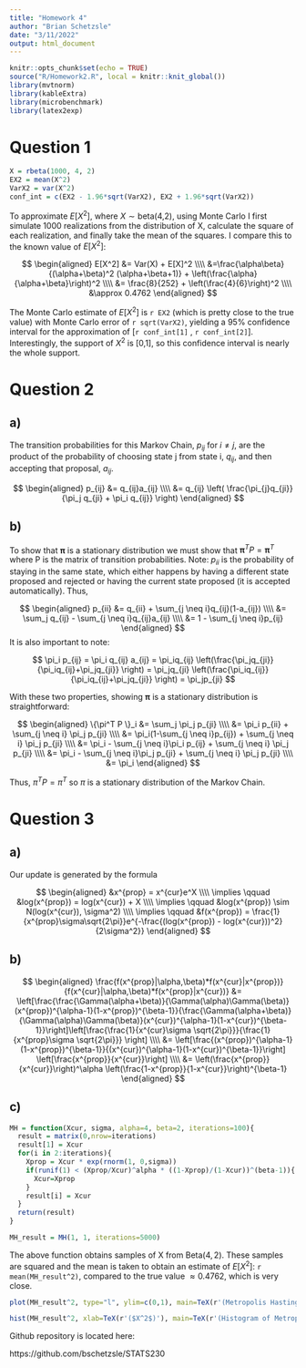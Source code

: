 ```yaml
---
title: "Homework 4"
author: "Brian Schetzsle"
date: "3/11/2022"
output: html_document
---
```


```r
knitr::opts_chunk$set(echo = TRUE)
source("R/Homework2.R", local = knitr::knit_global())
library(mvtnorm)
library(kableExtra)
library(microbenchmark)
library(latex2exp)
```

# Question 1

```r
X = rbeta(1000, 4, 2)
EX2 = mean(X^2)
VarX2 = var(X^2)
conf_int = c(EX2 - 1.96*sqrt(VarX2), EX2 + 1.96*sqrt(VarX2))
```

To approximate $E[X^2]$, where $X \sim \text{beta(4,2)}$, using Monte Carlo I first simulate 1000 realizations from the distribution of X, calculate the square of each realization, and finally take the mean of the squares. I compare this to the known value of $E[X^2]$:

$$
\begin{aligned}
E[X^2] &= Var(X) + E[X]^2 \\\\
&=\frac{\alpha\beta}{(\alpha+\beta)^2 (\alpha+\beta+1)} + \left(\frac{\alpha}{\alpha+\beta}\right)^2 \\\\
&= \frac{8}{252} + \left(\frac{4}{6}\right)^2 \\\\
&\approx 0.4762
\end{aligned}
$$

The Monte Carlo estimate of $E[X^2]$ is `r EX2` (which is pretty close to the true value) with Monte Carlo error of `r sqrt(VarX2)`, yielding a 95\% confidence interval for the approximation of [`r conf_int[1]` , `r conf_int[2]`]. Interestingly, the support of $X^2$ is [0,1], so this confidence interval is nearly the whole support.

# Question 2

## a)

The transition probabilities for this Markov Chain, $p_{ij}$ for $i \neq j$, are the product of the probability of choosing state j from state i, $q_{ij}$, and then accepting that proposal, $a_{ij}$.

$$
\begin{aligned}
p_{ij} &= q_{ij}a_{ij} \\\\
&= q_{ij} \left( \frac{\pi_{j}q_{ji}}{\pi_j q_{ji} + \pi_i q_{ij}}  \right)
\end{aligned}
$$

## b)


To show that $\mathbf{\pi}$ is a stationary distribution we must show that $\mathbf{\pi}^T P  = \mathbf{\pi}^T$ where P is the matrix of transition probabilities. Note: $p_{ii}$ is the probability of staying in the same state, which either happens by having a different state proposed and rejected or having the current state proposed (it is accepted automatically). Thus, 

$$
\begin{aligned}
p_{ii} &= q_{ii} + \sum_{j \neq i}q_{ij}(1-a_{ij}) \\\\
&= \sum_j q_{ij} - \sum_{j \neq i}q_{ij}a_{ij} \\\\
&= 1 - \sum_{j \neq i}p_{ij}
\end{aligned}
$$
It is also important to note:

$$
\pi_i p_{ij} = \pi_i q_{ij} a_{ij} = \pi_iq_{ij} \left(\frac{\pi_jq_{ji}}{\pi_iq_{ij}+\pi_jq_{ji}} \right) = \pi_jq_{ji} \left(\frac{\pi_iq_{ij}}{\pi_iq_{ij}+\pi_jq_{ji}} \right) = \pi_jp_{ji}
$$

With these two properties, showing $\mathbf{\pi}$ is a stationary distribution is straightforward:

$$
\begin{aligned}
\{\pi^T P \}_i &= \sum_j \pi_j p_{ji} \\\\
&= \pi_i p_{ii} + \sum_{j \neq i} \pi_j p_{ji} \\\\
&= \pi_i(1-\sum_{j \neq i}p_{ij}) + \sum_{j \neq i} \pi_j p_{ji} \\\\
&= \pi_i - \sum_{j \neq i}\pi_i p_{ij} + \sum_{j \neq i} \pi_j p_{ji} \\\\
&= \pi_i - \sum_{j \neq i}\pi_j p_{ji} + \sum_{j \neq i} \pi_j p_{ji} \\\\
&= \pi_i
\end{aligned}
$$

Thus, $\pi^TP = \pi^T$ so $\pi$ is a stationary distribution of the Markov Chain.


# Question 3

## a)

Our update is generated by the formula

$$
\begin{aligned}
&x^{prop} = x^{cur}e^X \\\\
\implies \qquad &log(x^{prop}) = log(x^{cur}) + X \\\\
\implies \qquad &log(x^{prop}) \sim N(log(x^{cur}), \sigma^2) \\\\
\implies \qquad &f(x^{prop}) = \frac{1}{x^{prop}\sigma\sqrt{2\pi}}e^{-\frac{(log(x^{prop}) - log(x^{cur}))^2}{2\sigma^2}}
\end{aligned}
$$

## b)

$$
\begin{aligned}
\frac{f(x^{prop}|\alpha,\beta)*f(x^{cur}|x^{prop})}{f(x^{cur}|\alpha,\beta)*f(x^{prop}|x^{cur})} &= \left[\frac{\frac{\Gamma(\alpha+\beta)}{\Gamma(\alpha)\Gamma(\beta)}(x^{prop})^{\alpha-1}(1-x^{prop})^{\beta-1}}{\frac{\Gamma(\alpha+\beta)}{\Gamma(\alpha)\Gamma(\beta)}(x^{cur})^{\alpha-1}(1-x^{cur})^{\beta-1}}\right]\left[\frac{\frac{1}{x^{cur}\sigma \sqrt{2\pi}}}{\frac{1}{x^{prop}\sigma \sqrt{2\pi}}} \right] \\\\
&= \left[\frac{(x^{prop})^{\alpha-1}(1-x^{prop})^{\beta-1}}{(x^{cur})^{\alpha-1}(1-x^{cur})^{\beta-1}}\right] \left[\frac{x^{prop}}{x^{cur}}\right] \\\\
&= \left(\frac{x^{prop}}{x^{cur}}\right)^\alpha \left(\frac{1-x^{prop}}{1-x^{cur}}\right)^{\beta-1}
\end{aligned}
$$

## c)

```r
MH = function(Xcur, sigma, alpha=4, beta=2, iterations=100){
  result = matrix(0,nrow=iterations)
  result[1] = Xcur
  for(i in 2:iterations){
    Xprop = Xcur * exp(rnorm(1, 0,sigma))
    if(runif(1) < (Xprop/Xcur)^alpha * ((1-Xprop)/(1-Xcur))^(beta-1)){
      Xcur=Xprop
    }
    result[i] = Xcur
  }
  return(result)
}

MH_result = MH(1, 1, iterations=5000)
```

The above function obtains samples of X from $\text{Beta}(4,2)$. These samples are squared and the mean is taken to obtain an estimate of $E[X^2]$: `r mean(MH_result^2)`, compared to the true value $\approx 0.4762$, which is very close.


```r
plot(MH_result^2, type="l", ylim=c(0,1), main=TeX(r'(Metropolis Hastings Samples of $X^2$)'), ylab=TeX(r'($X^2$)'), xlab="Iteration")

hist(MH_result^2, xlab=TeX(r'($X^2$)'), main=TeX(r'(Histogram of Metropolis Hastings Samples of $X^2$)'))
```

\qquad
\qquad


Github repository is located here:

https://github.com/bschetzsle/STATS230

